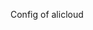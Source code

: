 <!-- Code generated from the comments of the AlicloudAccessConfig struct in builder/alicloud/ecs/access_config.go; DO NOT EDIT MANUALLY -->

Config of alicloud
